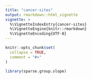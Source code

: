 ```yaml
---
title: "cancer-sites"
output: rmarkdown::html_vignette
vignette: >
  %\VignetteIndexEntry{cancer-sites}
  %\VignetteEngine{knitr::rmarkdown}
  %\VignetteEncoding{UTF-8}
---
```


```r
knitr::opts_chunk$set(
  collapse = TRUE,
  comment = "#>"
)
```

```r
library(sparse.group.slope)
```
